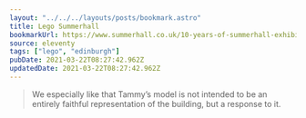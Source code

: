 ```yaml
---
layout: "../../../layouts/posts/bookmark.astro"
title: Lego Summerhall
bookmarkUrl: https://www.summerhall.co.uk/10-years-of-summerhall-exhibition/tammy-watchorn/
source: eleventy
tags: ["lego", "edinburgh"]
pubDate: 2021-03-22T08:27:42.962Z
updatedDate: 2021-03-22T08:27:42.962Z
---
```


> We especially like that Tammy’s model is not intended to be an entirely faithful representation of the building, but a response to it.
